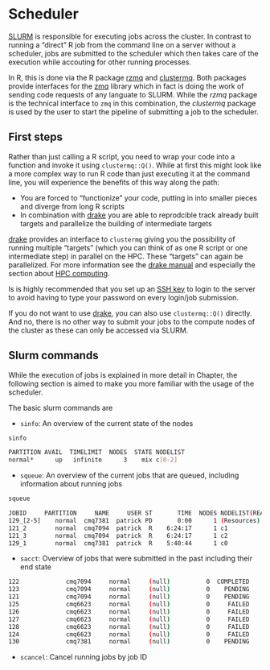 # Scheduler

[SLURM](https://slurm.schedmd.com/) is responsible for executing jobs across the cluster.
In contrast to running a "direct" R job from the command line on a server without a scheduler, jobs are submitted to the scheduler which then takes care of the execution while accouting for other running processes.

In R, this is done via the R package [rzmq](https://github.com/ropensci/rzmq) and [clustermq](https://github.com/mschubert/clustermq).
Both packages provide interfaces for the [zmq](http://zeromq.org/) library which in fact is doing the work of sending code requests of any languate to SLURM.
While the _rzmq_ package is the technical interface to `zmq` in this combination, the _clustermq_ package is used by the user to start the pipeline of submitting a job to the scheduler.

## First steps

Rather than just calling a R script, you need to wrap your code into a function and invoke it using `clustermq::Q()`.
While at first this might look like a more complex way to run R code than just executing it at the command line, you will experience the benefits of this way along the path:

- You are forced to "functionize" your code, putting in into smaller pieces and diverge from long R scripts
- In combination with [drake](https://github.com/ropensci/drake) you are able to reprodcible track already built targets and parallelize the building of intermediate targets

[drake](https://github.com/ropensci/drake) provides an interface to `clustermq` giving you the possibility of running multiple "targets" (which you can think of as one R script or one intermediate step) in parallel on the HPC.
These "targets" can again be parallelized.
For more information see the [drake manual](https://ropenscilabs.github.io/drake-manual/) and especially the section about [HPC computing](https://ropenscilabs.github.io/drake-manual/hpc.html).

Is is highly recommended that you set up an [SSH key](https://www.digitalocean.com/community/tutorials/how-to-configure-ssh-key-based-authentication-on-a-linux-server) to login to the server to avoid having to type your password on every login/job submission.

If you do not want to use [drake](https://github.com/ropensci/drake), you can also use `clustermq::Q()` directly.
And no, there is no other way to submit your jobs to the compute nodes of the cluster as these can only be accessed via SLURM.

## Slurm commands

While the execution of jobs is explained in more detail in Chapter, the following section is aimed to make you more familiar with the usage of the scheduler.

The basic slurm commands are

- `sinfo`: An overview of the current state of the nodes

```sh
sinfo

PARTITION AVAIL  TIMELIMIT  NODES  STATE NODELIST
normal*      up   infinite      3    mix c[0-2]
```

- `squeue`: An overview of the current jobs that are queued, including information about running jobs

```sh
squeue

JOBID     PARTITION     NAME     USER ST       TIME  NODES NODELIST(REASON)
129_[2-5]    normal  cmq7381  patrick PD       0:00      1 (Resources)
121_2        normal  cmq7094  patrick  R    6:24:17      1 c1
121_3        normal  cmq7094  patrick  R    6:24:17      1 c2
129_1        normal  cmq7381  patrick  R    5:40:44      1 c0
```

- `sacct`: Overview of jobs that were submitted in the past including their end state

```sh
122             cmq7094     normal     (null)          0  COMPLETED      0:0
123             cmq7094     normal     (null)          0    PENDING      0:0
121             cmq7094     normal     (null)          0    PENDING      0:0
125             cmq6623     normal     (null)          0     FAILED      1:0
126             cmq6623     normal     (null)          0     FAILED      1:0
127             cmq6623     normal     (null)          0     FAILED      1:0
128             cmq6623     normal     (null)          0     FAILED      1:0
124             cmq6623     normal     (null)          0     FAILED      1:0
130             cmq7381     normal     (null)          0    PENDING      0:0
```

- `scancel`: Cancel running jobs by job ID





